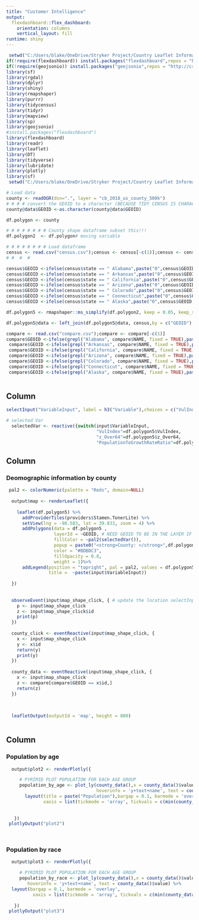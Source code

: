 ---
title: "Customer Intelligence"
output: 
  flexdashboard::flex_dashboard:
    orientation: columns
    vertical_layout: fill
runtime: shiny
---

```{r global, include=FALSE}
 setwd("C:/Users/blake/OneDrive/Stryker Project/Country Leaflet Information Dashboard/Building Leaflet Final Interactive Map/Leaflet Map App")
if(!require(flexdashboard)) install.packages("flexdashboard",repos = "http://cran.us.r-project.org")
if(!require(geojsonio)) install.packages("geojsonio",repos = "http://cran.us.r-project.org")
library(sf)
library(rgdal)
library(dplyr)
library(shiny)
library(rmapshaper)
library(purrr)
library(tidycensus)
library(tidyr)
library(mapview)
library(sp)
library(geojsonio)
#install.packages("flexdashboard")
library(flexdashboard)
library(readr)
library(leaflet)
library(DT)
library(tidyverse)
library(lubridate)
library(plotly)
library(sf)
 setwd("C:/Users/blake/OneDrive/Stryker Project/Country Leaflet Information Dashboard/Building Leaflet Final Interactive Map/Leaflet Map App")

# Load data
county <- readOGR(dsn=".", layer = "cb_2018_us_county_500k")
# # # # convert the GEOID to a character (BECAUSE TIDY CENSUS IS CHARACTER FOR SF FILE)
county@data$GEOID <-as.character(county@data$GEOID)

df.polygon <- county

# # # # # # # # County shape dataframe subset this!!!
df.polygon2  <- df.polygon# moving variable

# # # # # # # # Load dataframe
census <- read.csv("census.csv");census <- census[-c(1)];census <- census[c(1,2,3,7,10,14)];census$GEOID <-  as.character(census$GEOID)
# #  #  # 

census$GEOID <-ifelse(census$state == " Alabama",paste("0",census$GEOID,sep =""),census$GEOID)
census$GEOID <-ifelse(census$state == " Arkansas",paste("0",census$GEOID,sep =""),census$GEOID)
census$GEOID <-ifelse(census$state == " California",paste("0",census$GEOID,sep =""),census$GEOID)
census$GEOID <-ifelse(census$state == " Arizona",paste("0",census$GEOID,sep =""),census$GEOID)
census$GEOID <-ifelse(census$state == " Colorado",paste("0",census$GEOID,sep =""),census$GEOID)
census$GEOID <-ifelse(census$state == " Connecticut",paste("0",census$GEOID,sep =""),census$GEOID)
census$GEOID <-ifelse(census$state == " Alaska",paste("0",census$GEOID,sep =""),census$GEOID)

df.polygon5 <- rmapshaper::ms_simplify(df.polygon2, keep = 0.05, keep_shapes = TRUE)

df.polygon5@data <- left_join(df.polygon5@data, census,by = c("GEOID"),all.x = TRUE)

compare <- read.csv("compare.csv");compare <- compare[-c(1)]
compare$GEOID <-ifelse(grepl("Alabama", compare$NAME, fixed = TRUE),paste("0",compare$GEOID,sep =""),compare$GEOID)
 compare$GEOID <-ifelse(grepl("Arkansas", compare$NAME, fixed = TRUE),paste("0",compare$GEOID,sep =""),compare$GEOID)
 compare$GEOID <-ifelse(grepl("California", compare$NAME, fixed = TRUE),paste("0",compare$GEOID,sep =""),compare$GEOID)
 compare$GEOID <-ifelse(grepl("Arizona", compare$NAME, fixed = TRUE),paste("0",compare$GEOID,sep =""),compare$GEOID)
 compare$GEOID <-ifelse(grepl("Colorado", compare$NAME, fixed = TRUE),paste("0",compare$GEOID,sep =""),compare$GEOID)
 compare$GEOID <-ifelse(grepl("Connecticut", compare$NAME, fixed = TRUE),paste("0",compare$GEOID,sep =""),compare$GEOID)
 compare$GEOID <-ifelse(grepl("Alaska", compare$NAME, fixed = TRUE),paste("0",compare$GEOID,sep =""),compare$GEOID)
 


```

Column {data-width=200 .sidebar}
-----------------------------------------------------------------------

```{r}
selectInput("VariableInput", label = h3("Variable"),choices = c("VulIndex","z_Over64","PopulationToGrowthRateRatio"))

# selected Var
  selectedVar <- reactive({switch(input$VariableInput, 
                                  "VulIndex"=df.polygon5$VulIndex, 
                                  "z_Over64"=df.polygon5$z_Over64, 
                                  "PopulationToGrowthRateRatio"=df.polygon5$PopulationToGrowthRateRatio)})
```

Column {data-width=450}
-----------------------------------------------------------------------

### Deomographic information by county

```{r}
 pal2 <- colorNumeric(palette = "Reds", domain=NULL)
  
  output$map <- renderLeaflet({
    
    leaflet(df.polygon5) %>% 
      addProviderTiles(providers$Stamen.TonerLite) %>% 
      setView(lng = -98.583, lat = 39.833, zoom = 4) %>%
      addPolygons(data = df.polygon5 ,
                  layerId = ~GEOID, # NEED GEOID TO BE IN THE LAYER IF YOU WANT TO CLICK AND HAVE REACTIVE PLOT
                  fillColor = ~pal2(selectedVar()),
                  popup = paste0("<strong>County: </strong>",df.polygon5$county,"<br>","<strong>Vulindex: </strong>",round(df.polygon5$z_Over64,digits=2),"<br>","<strong>Vulindex: </strong>",round(df.polygon5$PopulationToGrowthRateRatio,digits = 2)),
                  color = "#BDBDC3",
                  fillOpacity = 0.8,
                  weight = 1)%>%
      addLegend(position = "topright", pal = pal2, values = df.polygon5[[input$VariableInput]] ,
                title =  ~paste(input$VariableInput))
    
  })
  
  
  observeEvent(input$map_shape_click, { # update the location selectInput on map clicks
    p <- input$map_shape_click
    z <- input$map_shape_click$id
    print(p)
  })
  
  county_click <- eventReactive(input$map_shape_click, {
    x <- input$map_shape_click
    y <- x$id
    return(y)
    print(y)
  })
  
  county_data <- eventReactive(input$map_shape_click, {
    x <- input$map_shape_click
    z <- compare[compare$GEOID == x$id,]
    return(z)
  })
  
 
  
  leafletOutput(outputId = 'map', height = 800)
  
```

Column {data-width=350}
-----------------------------------------------------------------------

### Population by age

```{r}

  output$plot2 <- renderPlotly({

     # PYRIMID PLOT POPULATION FOR EACH AGE GROUP
     population_by_age <- plot_ly(county_data(),x = county_data()$value, y = county_data()$AGEGROUP, color  = county_data()$SEX, type = 'bar', orientation = 'h',
                                  hoverinfo = 'y+text+name', text = county_data()$value) %>%
       layout(title = paste("Population"),bargap = 0.1, barmode = 'overlay',
              xaxis = list(tickmode = 'array', tickvals = c(min(county_data()$value), min(county_data()$value)*.75 ,min(county_data()$value)*.50,min(county_data()$value)*.25, 0,max(county_data()$value)*.25,max(county_data()$value)*.50,max(county_data()$value)*.75, max(county_data()$value)), ticktext = c(min(county_data()$value), min(county_data()$value)*.75 ,min(county_data()$value)*.50,min(county_data()$value)*.25, 0,max(county_data()$value)*.25,max(county_data()$value)*.50,max(county_data()$value)*.75, max(county_data()$value))))
     
     
   })
 plotlyOutput("plot2")

 

```

### Population by race

```{r}

  output$plot3 <- renderPlotly({

     # PYRIMID PLOT POPULATION FOR EACH AGE GROUP
     population_by_race <- plot_ly(county_data(),x = county_data()$value, y = county_data()$RACE, color  = county_data()$SEX, type = 'bar', orientation = 'h',
        hoverinfo = 'y+text+name', text = county_data()$value) %>%
  layout(bargap = 0.1, barmode = 'overlay', 
          xaxis = list(tickmode = 'array', tickvals = c(min(county_data()$value), min(county_data()$value)*.75 ,min(county_data()$value)*.50,min(county_data()$value)*.25, 0,max(county_data()$value)*.25,max(county_data()$value)*.50,max(county_data()$value)*.75, max(county_data()$value)), ticktext = c(min(county_data()$value), min(county_data()$value)*.75 ,min(county_data()$value)*.50,min(county_data()$value)*.25, 0,max(county_data()$value)*.25,max(county_data()$value)*.50,max(county_data()$value)*.75, max(county_data()$value))))
     
   })
 plotlyOutput("plot3")

 

```
